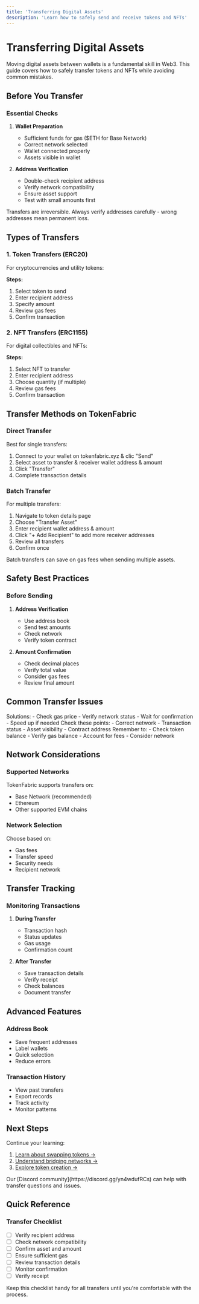 ---
title: 'Transferring Digital Assets'
description: 'Learn how to safely send and receive tokens and NFTs'
---

# Transferring Digital Assets

Moving digital assets between wallets is a fundamental skill in Web3. This guide covers how to safely transfer tokens and NFTs while avoiding common mistakes.

## Before You Transfer

### Essential Checks
1. **Wallet Preparation**
   - Sufficient funds for gas ($ETH for Base Network)
   - Correct network selected
   - Wallet connected properly
   - Assets visible in wallet

2. **Address Verification**
   - Double-check recipient address
   - Verify network compatibility
   - Ensure asset support
   - Test with small amounts first

<Warning>
Transfers are irreversible. Always verify addresses carefully - wrong addresses mean permanent loss.
</Warning>

## Types of Transfers

### 1. Token Transfers (ERC20)
For cryptocurrencies and utility tokens:

**Steps:**
1. Select token to send
2. Enter recipient address
3. Specify amount
4. Review gas fees
5. Confirm transaction

### 2. NFT Transfers (ERC1155)
For digital collectibles and NFTs:

**Steps:**
1. Select NFT to transfer
2. Enter recipient address
3. Choose quantity (if multiple)
4. Review gas fees
5. Confirm transaction

## Transfer Methods on TokenFabric

### Direct Transfer
Best for single transfers:
1. Connect to your wallet on tokenfabric.xyz & clic "Send"
2. Select asset to transfer & receiver wallet address & amount
3. Click "Transfer"
4. Complete transaction details

### Batch Transfer
For multiple transfers:
1. Navigate to token details page
2. Choose "Transfer Asset"
3. Enter recipient wallet address & amount
4. Click "+ Add Recipient" to add more receiver addresses
5. Review all transfers
6. Confirm once

<Tip>
Batch transfers can save on gas fees when sending multiple assets.
</Tip>

## Safety Best Practices

### Before Sending
1. **Address Verification**
   - Use address book
   - Send test amounts
   - Check network
   - Verify token contract

2. **Amount Confirmation**
   - Check decimal places
   - Verify total value
   - Consider gas fees
   - Review final amount

## Common Transfer Issues

<AccordionGroup>
  <Accordion title="Transaction Pending">
    Solutions:
    - Check gas price
    - Verify network status
    - Wait for confirmation
    - Speed up if needed
  </Accordion>
  
  <Accordion title="Asset Not Received">
    Check these points:
    - Correct network
    - Transaction status
    - Asset visibility
    - Contract address
  </Accordion>
  
  <Accordion title="Insufficient Funds">
    Remember to:
    - Check token balance
    - Verify gas balance
    - Account for fees
    - Consider network
  </Accordion>
</AccordionGroup>

## Network Considerations

### Supported Networks
TokenFabric supports transfers on:
- Base Network (recommended)
- Ethereum
- Other supported EVM chains

### Network Selection
Choose based on:
- Gas fees
- Transfer speed
- Security needs
- Recipient network

## Transfer Tracking

### Monitoring Transactions
1. **During Transfer**
   - Transaction hash
   - Status updates
   - Gas usage
   - Confirmation count

2. **After Transfer**
   - Save transaction details
   - Verify receipt
   - Check balances
   - Document transfer

## Advanced Features

### Address Book
- Save frequent addresses
- Label wallets
- Quick selection
- Reduce errors

### Transaction History
- View past transfers
- Export records
- Track activity
- Monitor patterns

## Next Steps

Continue your learning:
1. [Learn about swapping tokens →](/tutorials/essentials/swapping-assets)
2. [Understand bridging networks →](/tutorials/essentials/bridging-assets)
3. [Explore token creation →](/documentation/get-started/create-first-asset)

<Card title="Need Transfer Support?" icon="paper-plane">
  Our [Discord community](https://discord.gg/yn4wdufRCs) can help with transfer questions and issues.
</Card>

## Quick Reference

### Transfer Checklist
- [ ] Verify recipient address
- [ ] Check network compatibility
- [ ] Confirm asset and amount
- [ ] Ensure sufficient gas
- [ ] Review transaction details
- [ ] Monitor confirmation
- [ ] Verify receipt

<Note>
Keep this checklist handy for all transfers until you're comfortable with the process.
</Note>